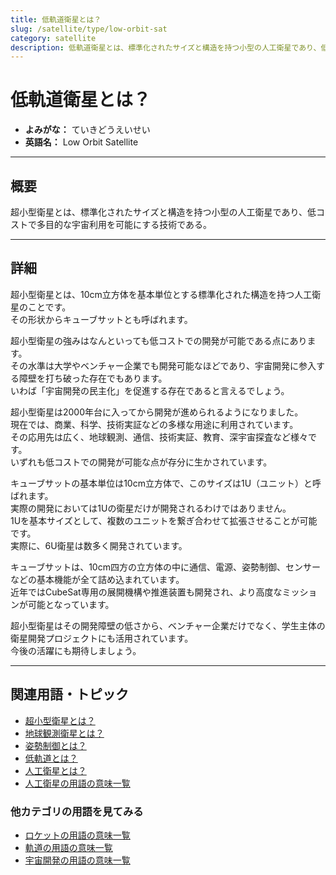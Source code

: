 ```yaml
---
title: 低軌道衛星とは？
slug: /satellite/type/low-orbit-sat
category: satellite
description: 低軌道衛星とは、標準化されたサイズと構造を持つ小型の人工衛星であり、低コストで多目的な宇宙利用を可能にする技術である。
---
```



<Head>
  <script type="application/ld+json">
    {`{
      "@context": "https://schema.org",
      "@type": "DefinedTerm",
      "name": "低軌道衛星",
      "inDefinedTermSet": "https://www.space-portal.org",
      "termCode": "satellite/type/low-orbit-sat",
      "description": "低軌道衛星とは、標準化されたサイズと構造を持つ小型の人工衛星であり、低コストで多目的な宇宙利用を可能にする技術である。",
      "url": "https://www.space-portal.org/docs/satellite/type/low-orbit-sat"
    }`}
  </script>
</Head>

# 低軌道衛星とは？

- **よみがな：** ていきどうえいせい  
- **英語名：** Low Orbit Satellite  

---

## 概要

超小型衛星とは、標準化されたサイズと構造を持つ小型の人工衛星であり、低コストで多目的な宇宙利用を可能にする技術である。

---

## 詳細

超小型衛星とは、10cm立方体を基本単位とする標準化された構造を持つ人工衛星のことです。  
その形状からキューブサットとも呼ばれます。  

超小型衛星の強みはなんといっても低コストでの開発が可能である点にあります。  
その水準は大学やベンチャー企業でも開発可能なほどであり、宇宙開発に参入する障壁を打ち破った存在でもあります。  
いわば「宇宙開発の民主化」を促進する存在であると言えるでしょう。  

超小型衛星は2000年台に入ってから開発が進められるようになりました。  
現在では、商業、科学、技術実証などの多様な用途に利用されています。  
その応用先は広く、地球観測、通信、技術実証、教育、深宇宙探査など様々です。  
いずれも低コストでの開発が可能な点が存分に生かされています。  

キューブサットの基本単位は10cm立方体で、このサイズは1U（ユニット）と呼ばれます。  
実際の開発においては1Uの衛星だけが開発されるわけではありません。  
1Uを基本サイズとして、複数のユニットを繋ぎ合わせて拡張させることが可能です。  
実際に、6U衛星は数多く開発されています。  

キューブサットは、10cm四方の立方体の中に通信、電源、姿勢制御、センサーなどの基本機能が全て詰め込まれています。  
近年ではCubeSat専用の展開機構や推進装置も開発され、より高度なミッションが可能となっています。  

超小型衛星はその開発障壁の低さから、ベンチャー企業だけでなく、学生主体の衛星開発プロジェクトにも活用されています。  
今後の活躍にも期待しましょう。  

---

## 関連用語・トピック

- [超小型衛星とは？](/docs/satellite/type/cubesat)  
- [地球観測衛星とは？](/docs/satellite/type/earth-observation-sat)  
- [姿勢制御とは？](/docs/control/attitude-control)  
- [低軌道とは？](/docs/orbit/type/low-earth-orbit)  
- [人工衛星とは？](/docs/satellite/satellite) 
- [人工衛星の用語の意味一覧](/docs/category/satellite)

### 他カテゴリの用語を見てみる
- [ロケットの用語の意味一覧](/docs/category/rocket)
- [軌道の用語の意味一覧](/docs/category/orbit)
- [宇宙開発の用語の意味一覧](/docs/category/glossary)

